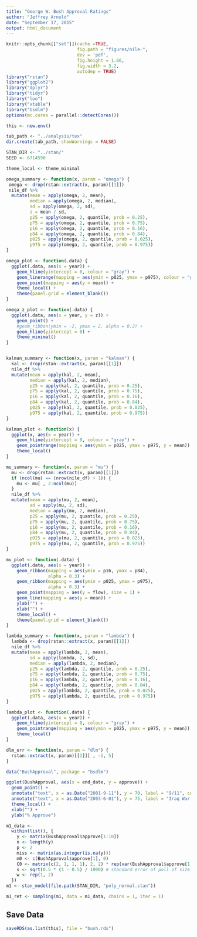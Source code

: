 ```yaml
---
title: "George W. Bush Approval Ratings"
author: "Jeffrey Arnold"
date: "September 17, 2015"
output: html_document
---
```


```r
knitr::opts_chunk[["set"]](cache =TRUE,
                           fig.path = "figures/nile-",
                           dev = 'pdf',
                           fig.height = 1.66,
                           fig.width = 3.2,
                           autodep = TRUE)
library("rstan")
library("ggplot2")
library("dplyr")
library("tidyr")
library("loo")
library("xtable")
library("bsdlm")
options(mc.cores = parallel::detectCores())

this <- new.env()

tab_path <- "../analysis/tex"
dir.create(tab_path, showWarnings = FALSE)

STAN_DIR <- "../stan/"
SEED <- 6714590

theme_local <- theme_minimal
```


```r
omega_summary <- function(x, param = "omega") {
 omega <- drop(rstan::extract(x, param)[[1]])
 nile_df %>%
  mutate(mean = apply(omega, 2, mean),
         median = apply(omega, 2, median),
         sd = apply(omega, 2, sd),
         z = mean / sd,
         p25 = apply(omega, 2, quantile, prob = 0.25),
         p75 = apply(omega, 2, quantile, prob = 0.75),
         p16 = apply(omega, 2, quantile, prob = 0.16),
         p84 = apply(omega, 2, quantile, prob = 0.84),
         p025 = apply(omega, 2, quantile, prob = 0.025),
         p975 = apply(omega, 2, quantile, prob = 0.975)) 
}

omega_plot <- function(.data) {
  ggplot(.data, aes(x = year)) +
    geom_hline(yintercept = 0, colour = "gray") +
    geom_linerange(mapping = aes(ymin = p025, ymax = p975), colour = "gray") +
    geom_point(mapping = aes(y = mean)) +
    theme_local() + 
    theme(panel.grid = element_blank())
}

omega_z_plot <- function(.data) {
  ggplot(.data, aes(x = year, y = z)) +
    geom_point() +
    #geom_ribbon(ymin = -2, ymax = 2, alpha = 0.2) + 
    geom_hline(yintercept = 0) + 
    theme_minimal()
}


kalman_summary <- function(x, param = "kalman") {
  kal <- drop(rstan::extract(x, param)[[1]])
  nile_df %>%
  mutate(mean = apply(kal, 2, mean),
         median = apply(kal, 2, median),
         p25 = apply(kal, 2, quantile, prob = 0.25),
         p75 = apply(kal, 2, quantile, prob = 0.75),
         p16 = apply(kal, 2, quantile, prob = 0.16),
         p84 = apply(kal, 2, quantile, prob = 0.84),
         p025 = apply(kal, 2, quantile, prob = 0.025),
         p975 = apply(kal, 2, quantile, prob = 0.975))    
}

kalman_plot <- function(x) {
  ggplot(x, aes(x = year)) +
    geom_hline(yintercept = 0, colour = "gray") +
    geom_pointrange(mapping = aes(ymin = p025, ymax = p975, y = mean)) +
    theme_local()
}

mu_summary <- function(x, param = "mu") {
  mu <- drop(rstan::extract(x, param)[[1]])
  if (ncol(mu) == (nrow(nile_df) + 1)) {
    mu <- mu[ , 2:ncol(mu)]
  }
  nile_df %>%
  mutate(mean = apply(mu, 2, mean),
         sd = apply(mu, 2, sd),
         median = apply(mu, 2, median),
         p25 = apply(mu, 2, quantile, prob = 0.25),
         p75 = apply(mu, 2, quantile, prob = 0.75),
         p16 = apply(mu, 2, quantile, prob = 0.16),
         p84 = apply(mu, 2, quantile, prob = 0.84),
         p025 = apply(mu, 2, quantile, prob = 0.025),
         p975 = apply(mu, 2, quantile, prob = 0.975))  
}

mu_plot <- function(.data) {
  ggplot(.data, aes(x = year)) + 
    geom_ribbon(mapping = aes(ymin = p16, ymax = p84),
                alpha = 0.3) +
    geom_ribbon(mapping = aes(ymin = p025, ymax = p975),
                alpha = 0.3) +
    geom_point(mapping = aes(y = flow), size = 1) +
    geom_line(mapping = aes(y = mean)) +
    ylab("") +
    xlab("") + 
    theme_local() +
    theme(panel.grid = element_blank())
}

lambda_summary <- function(x, param = "lambda") {
  lambda <- drop(rstan::extract(x, param)[[1]])
  nile_df %>%
  mutate(mean = apply(lambda, 2, mean),
         sd = apply(lambda, 2, sd),
         median = apply(lambda, 2, median),
         p25 = apply(lambda, 2, quantile, prob = 0.25),
         p75 = apply(lambda, 2, quantile, prob = 0.75),
         p16 = apply(lambda, 2, quantile, prob = 0.16),
         p84 = apply(lambda, 2, quantile, prob = 0.84),
         p025 = apply(lambda, 2, quantile, prob = 0.025),
         p975 = apply(lambda, 2, quantile, prob = 0.975))  
}

lambda_plot <- function(.data) {
  ggplot(.data, aes(x = year)) +
    geom_hline(yintercept = 0, colour = "gray") +
    geom_pointrange(mapping = aes(ymin = p025, ymax = p975, y = mean)) +
    theme_local()
}

dlm_err <- function(x, param = "dlm") {
  rstan::extract(x, param)[[1]][ , -1, 5]
}

```

```r
data("BushApproval", package = "bsdlm")
```

```r
ggplot(BushApproval, aes(x = end_date, y = approve)) +
  geom_point() +
  annotate("text", x = as.Date("2001-9-11"), y = 70, label = "9/11", colour = "red") +
  annotate("text", x = as.Date("2003-6-01"), y = 75, label = "Iraq War start", colour = "red") +
  theme_local() +
  xlab("") +
  ylab("% Approve")
```

```r
m1_data <-
  within(list(), {
    y <- matrix(BushApproval$approve[1:10])
    n <- length(y)
    p <- 2
    miss <- matrix(as.integer(is.na(y)))
    m0 <- c(BushApproval$approve[1], 0)
    C0 <- matrix(c(2, 1, 1, 1), 2, 2) * rep(var(BushApproval$approve[1:10]) * 2, 2)
    s <- sqrt(0.5 * (1 - 0.5) / 1000) # standard error of poll of size 1000
    w <- rep(1, 2)
  })
m1 <- stan_model(file.path(STAN_DIR, "poly_normal.stan"))

m1_ret <- sampling(m1, data = m1_data, chains = 1, iter = 1)
```




## Save Data

```r
saveRDS(as.list(this), file = "bush.rds")
```
